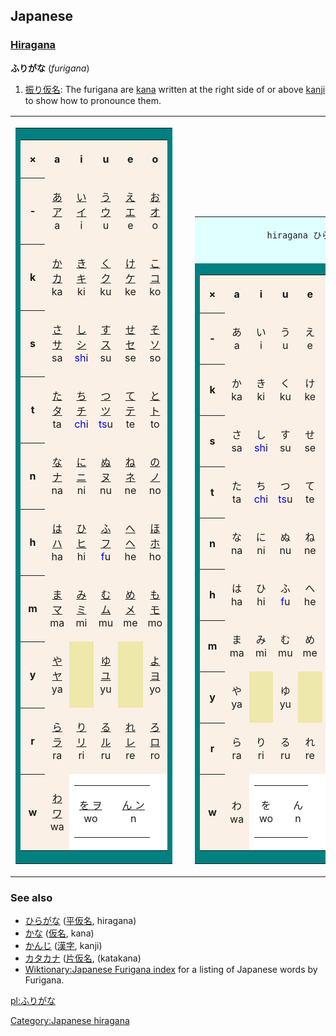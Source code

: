==Japanese==
===[[Hiragana]]===
'''ふりがな''' (''furigana'')

# [[振り仮名]]: The furigana are [[kana]] written at the right side of or above [[kanji]] to show how to pronounce them.

<table border=0 cellspacing=0 cellpadding=0>
<tr valign=bottom><td>
	<table border=0 cellspacing=0 cellpadding=0>
	<tr><td bgcolor=teal>
		<table border=0 cellspacing=1 cellpadding=4>
		<tr align=center bgcolor="linen">
			<th>&times;</th>
			<th>a</th>
			<th>i</th>
			<th>u</th>
			<th>e</th>
			<th>o</th>
		</tr>
		<tr align=center bgcolor="linen">
			<th>&nbsp;-&nbsp;</th>
			<td>[[Index:Japanese/あ|あ ア]]<br> a </td>
			<td>[[Index:Japanese/い|い イ]]<br> i </td>
			<td>[[Index:Japanese/う|う ウ]]<br> u </td>
			<td>[[Index:Japanese/え|え エ]]<br> e </td>
			<td>[[Index:Japanese/お|お オ]]<br> o </td>
		</tr>
		<tr align=center bgcolor="linen">
			<th>&nbsp;k&nbsp;</th>
			<td>[[Index:Japanese/か|か カ]]<br> ka </td>
			<td>[[Index:Japanese/き|き キ]]<br> ki </td>
			<td>[[Index:Japanese/く|く ク]]<br> ku </td>
			<td>[[Index:Japanese/け|け ケ]]<br> ke </td>
			<td>[[Index:Japanese/こ|こ コ]]<br> ko </td>
		</tr>
		<tr align=center valign=center bgcolor="linen">
			<th>&nbsp;s&nbsp;</th>
			<td>[[Index:Japanese/さ|さ サ]]<br> sa </td>
			<td>[[Index:Japanese/し|し シ]]<br>
					<font color=blue>sh</font>i</td>
			<td>[[Index:Japanese/す|す ス]]<br> su </td>
			<td>[[Index:Japanese/せ|せ セ]]<br> se </td>
			<td>[[Index:Japanese/そ|そ ソ]]<br> so </td>
		</tr>
		<tr align=center bgcolor="linen">
			<th>&nbsp;t&nbsp;</th>
			<td>[[Index:Japanese/た|た タ]]<br> ta </td>
			<td>[[Index:Japanese/ち|ち チ]]<br>
					<font color=blue>ch</font>i</td>
			<td>[[Index:Japanese/つ|つ ツ]]<br>
					<font color=blue>ts</font>u</td>
			<td>[[Index:Japanese/て|て テ]]<br> te </td>
			<td>[[Index:Japanese/と|と ト]]<br> to </td>
		</tr>
		<tr align=center bgcolor="linen">
			<th>&nbsp;n&nbsp;</th>
			<td>[[Index:Japanese/な|な ナ]]<br> na </td>
			<td>[[Index:Japanese/に|に ニ]]<br> ni </td>
			<td>[[Index:Japanese/ぬ|ぬ ヌ]]<br> nu </td>
			<td>[[Index:Japanese/ね|ね ネ]]<br> ne </td>
			<td>[[Index:Japanese/の|の ノ]]<br> no </td>
		</tr>
		<tr align=center bgcolor="linen">
			<th>&nbsp;h&nbsp;</th>
			<td>[[Index:Japanese/は|は ハ]]<br> ha </td>
			<td>[[Index:Japanese/ひ|ひ ヒ]]<br> hi </td>
			<td>[[Index:Japanese/ふ|ふ フ]]<br>
					<font color=blue>f</font>u</td>
			<td>[[Index:Japanese/へ|へ ヘ]]<br> he </td>
			<td>[[Index:Japanese/ほ|ほ ホ]]<br> ho </td>
		</tr>
		<tr align=center bgcolor="linen">
			<th>&nbsp;m&nbsp;</th>
			<td>[[Index:Japanese/ま|ま マ]]<br> ma </td>
			<td>[[Index:Japanese/み|み ミ]]<br> mi </td>
			<td>[[Index:Japanese/む|む ム]]<br> mu </td>
			<td>[[Index:Japanese/め|め メ]]<br> me </td>
			<td>[[Index:Japanese/も|も モ]]<br> mo </td>
		</tr>
		<tr align=center bgcolor="linen">
			<th>&nbsp;y&nbsp;</th>
			<td>[[Index:Japanese/や|や ヤ]]<br> ya </td>
			<td bgcolor="palegoldenrod">			</td>
			<td>[[Index:Japanese/ゆ|ゆ ユ]]<br> yu </td>
			<td bgcolor="palegoldenrod">			</td>
			<td>[[Index:Japanese/よ|よ ヨ]]<br> yo </td>
		</tr>
		<tr align=center bgcolor="linen">
			<th>&nbsp;r&nbsp;</th>
			<td>[[Index:Japanese/ら|ら ラ]]<br> ra </td>
			<td>[[Index:Japanese/り|り リ]]<br> ri </td>
			<td>[[Index:Japanese/る|る ル]]<br> ru </td>
			<td>[[Index:Japanese/れ|れ レ]]<br> re </td>
			<td>[[Index:Japanese/ろ|ろ ロ]]<br> ro </td>
		</tr>
		<tr align=center bgcolor="linen">
			<th>&nbsp;w&nbsp;</th>
			<td>[[Index:Japanese/わ|わ ワ]]<br> wa </td>
			<td colspan=4 bgcolor="white" align="right">
				<table border=0 cellspacing=0 cellpadding=1>
				<tr align=center>
				<td>[[Index:Japanese/を|を ヲ]]<br> wo </td>
				<td><br></td>
				<td>[[Index:Japanese/ん|ん ン]]<br> n	</td>
				</tr>
				</table>
			</td>
		</tr>
		</table>
	</td>
	</tr>
	</table>
</td><td>
&nbsp;
</td><td>
	<table border=0 cellspacing=0 cellpadding=0>
	<tr><td bgcolor=lightcyan colspan=6 align=right>
		 hiragana ひらがな
	</td>
	<tr><td bgcolor=teal>
		<table border=0 cellspacing=1 cellpadding=4>
		<tr align=center bgcolor="linen">
			<th>&times;</th>
			<th>&nbsp;a&nbsp;</th>
			<th>&nbsp;i&nbsp;</th>
			<th>&nbsp;u&nbsp;</th>
			<th>&nbsp;e&nbsp;</th>
			<th>&nbsp;o&nbsp;</th>
		</tr>
		<tr align=center bgcolor="linen">
			<th>&nbsp;-&nbsp;</th>
			<td>あ<br> a </td>
			<td>い<br> i </td>
			<td>う<br> u </td>
			<td>え<br> e </td>
			<td>お<br> o </td>
		</tr>
		<tr align=center bgcolor="linen">
			<th>&nbsp;k&nbsp;</th>
			<td>か<br> ka </td>
			<td>き<br> ki </td>
			<td>く<br> ku </td>
			<td>け<br> ke </td>
			<td>こ<br> ko </td>
		</tr>
		<tr align=center valign=center bgcolor="linen">
			<th>&nbsp;s&nbsp;</th>
			<td>さ<br> sa </td>
			<td>し<br>
					<font color=blue>sh</font>i</td>
			<td>す<br> su </td>
			<td>せ<br> se </td>
			<td>そ<br> so </td>
		</tr>
		<tr align=center bgcolor="linen">
			<th>&nbsp;t&nbsp;</th>
			<td>た<br> ta </td>
			<td>ち<br>
					<font color=blue>ch</font>i</td>
			<td>つ<br>
					<font color=blue>ts</font>u</td>
			<td>て<br> te </td>
			<td>と<br> to </td>
		</tr>
		<tr align=center bgcolor="linen">
			<th>&nbsp;n&nbsp;</th>
			<td>な<br> na </td>
			<td>に<br> ni </td>
			<td>ぬ<br> nu </td>
			<td>ね<br> ne </td>
			<td>の<br> no </td>
		</tr>
		<tr align=center bgcolor="linen">
			<th>&nbsp;h&nbsp;</th>
			<td>は<br> ha </td>
			<td>ひ<br> hi </td>
			<td>ふ<br>
					<font color=blue>f</font>u</td>
			<td>へ<br> he </td>
			<td>ほ<br> ho </td>
		</tr>
		<tr align=center bgcolor="linen">
			<th>&nbsp;m&nbsp;</th>
			<td>ま<br> ma </td>
			<td>み<br> mi </td>
			<td>む<br> mu </td>
			<td>め<br> me </td>
			<td>も<br> mo </td>
		</tr>
		<tr align=center bgcolor="linen">
			<th>&nbsp;y&nbsp;</th>
			<td>や<br> ya </td>
			<td bgcolor="palegoldenrod">			</td>
			<td>ゆ<br> yu </td>
			<td bgcolor="palegoldenrod">			</td>
			<td>よ<br> yo </td>
		</tr>
		<tr align=center bgcolor="linen">
			<th>&nbsp;r&nbsp;</th>
			<td>ら<br> ra </td>
			<td>り<br> ri </td>
			<td>る<br> ru </td>
			<td>れ<br> re </td>
			<td>ろ<br> ro </td>
		</tr>
		<tr align=center bgcolor="linen">
			<th>&nbsp;w&nbsp;</th>
			<td>わ<br> wa </td>
			<td colspan=4 bgcolor="white" align="right">
				<table border=0 cellspacing=0 cellpadding=1>
				<tr align=center>
				<td>を<br> wo </td>
				<td><br></td>
				<td>ん<br> n	</td>
				</tr>
				</table>
			</td>
		</tr>
		</table>
	</td>
	</tr>
	</table>
</td><td>
	&nbsp;
</td><td>
	<table border=0 cellspacing=0 cellpadding=0>
	<tr><td bgcolor=lightcyan colspan=6 align=right>
		 katakana カタカナ
	</td>
	<tr><td bgcolor=teal>
		<table border=0 cellspacing=1 cellpadding=4>
		<tr align=center bgcolor="linen">
			<th>&times;</th>
			<th>&nbsp;a&nbsp;</th>
			<th>&nbsp;i&nbsp;</th>
			<th>&nbsp;u&nbsp;</th>
			<th>&nbsp;e&nbsp;</th>
			<th>&nbsp;o&nbsp;</th>
		</tr>
		<tr align=center bgcolor="linen">
			<th>&nbsp;-&nbsp;</th>
			<td>ア<br> a </td>
			<td>イ<br> i </td>
			<td>ウ<br> u </td>
			<td>エ<br> e </td>
			<td>オ<br> o </td>
		</tr>
		<tr align=center bgcolor="linen">
			<th>&nbsp;k&nbsp;</th>
			<td>カ<br> ka </td>
			<td>キ<br> ki </td>
			<td>ク<br> ku </td>
			<td>ケ<br> ke </td>
			<td>コ<br> ko </td>
		</tr>
		<tr align=center valign=center bgcolor="linen">
			<th>&nbsp;s&nbsp;</th>
			<td>サ<br> sa </td>
			<td>シ<br>
					<font color=blue>sh</font>i</td>
			<td>ス<br> su </td>
			<td>セ<br> se </td>
			<td>ソ<br> so </td>
		</tr>
		<tr align=center bgcolor="linen">
			<th>&nbsp;t&nbsp;</th>
			<td>タ<br> ta </td>
			<td>チ<br>
					<font color=blue>ch</font>i</td>
			<td>ツ<br>
					<font color=blue>ts</font>u</td>
			<td>テ<br> te </td>
			<td>ト<br> to </td>
		</tr>
		<tr align=center bgcolor="linen">
			<th>&nbsp;n&nbsp;</th>
			<td>ナ<br> na </td>
			<td>ニ<br> ni </td>
			<td>ヌ<br> nu </td>
			<td>ネ<br> ne </td>
			<td>ノ<br> no </td>
		</tr>
		<tr align=center bgcolor="linen">
			<th>&nbsp;h&nbsp;</th>
			<td>ハ<br> ha </td>
			<td>ヒ<br> hi </td>
			<td>フ<br>
					<font color=blue>f</font>u</td>
			<td>ヘ<br> he </td>
			<td>ホ<br> ho </td>
		</tr>
		<tr align=center bgcolor="linen">
			<th>&nbsp;m&nbsp;</th>
			<td>マ<br> ma </td>
			<td>ミ<br> mi </td>
			<td>ム<br> mu </td>
			<td>メ<br> me </td>
			<td>モ<br> mo </td>
		</tr>
		<tr align=center bgcolor="linen">
			<th>&nbsp;y&nbsp;</th>
			<td>ヤ<br> ya </td>
			<td bgcolor="palegoldenrod">			</td>
			<td>ユ<br> yu </td>
			<td bgcolor="palegoldenrod">			</td>
			<td>ヨ<br> yo </td>
		</tr>
		<tr align=center bgcolor="linen">
			<th>&nbsp;r&nbsp;</th>
			<td>ラ<br> ra </td>
			<td>リ<br> ri </td>
			<td>ル<br> ru </td>
			<td>レ<br> re </td>
			<td>ロ<br> ro </td>
		</tr>
		<tr align=center bgcolor="linen">
			<th>&nbsp;w&nbsp;</th>
			<td>ワ<br> wa </td>
			<td colspan=4 bgcolor="white" align="right">
				<table border=0 cellspacing=0 cellpadding=1>
				<tr align=center>
				<td>ヲ<br> wo </td>
				<td><br></td>
				<td>ン<br> n	</td>
				</tr>
				</table>
			</td>
		</tr>
		</table>
	</td>
	</tr>
	</table>
</td></tr>
</table>

===See also===
* [[ひらがな]] ([[平仮名]], hiragana)
* [[かな]] ([[仮名]], kana)
* [[かんじ]] ([[漢字]], kanji)
* [[カタカナ]] ([[片仮名]], (katakana)<!-- or should we write this one in hiragana too? -->
* [[Wiktionary:Japanese Furigana index]] for a listing of Japanese words by Furigana.

[[Category:Japanese hiragana]]

[[pl:ふりがな]]